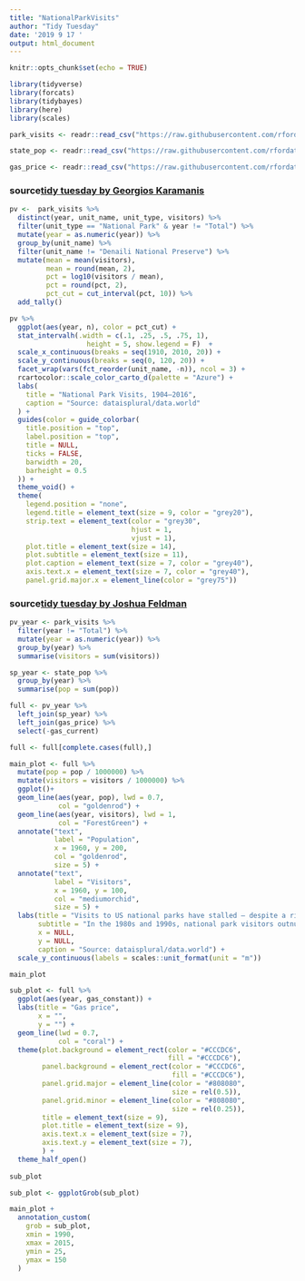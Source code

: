 ```yaml
---
title: "NationalParkVisits"
author: "Tidy Tuesday"
date: '2019 9 17 '
output: html_document
---
```


```r
knitr::opts_chunk$set(echo = TRUE)
```

```r
library(tidyverse)
library(forcats)
library(tidybayes)
library(here)
library(scales)
```

```r
park_visits <- readr::read_csv("https://raw.githubusercontent.com/rfordatascience/tidytuesday/master/data/2019/2019-09-17/national_parks.csv")

state_pop <- readr::read_csv("https://raw.githubusercontent.com/rfordatascience/tidytuesday/master/data/2019/2019-09-17/state_pop.csv")

gas_price <- readr::read_csv("https://raw.githubusercontent.com/rfordatascience/tidytuesday/master/data/2019/2019-09-17/gas_price.csv")
```
### source[tidy tuesday by Georgios Karamanis](https://github.com/gkaramanis/tidytuesday/tree/master/week-38)
```r
pv <-  park_visits %>% 
  distinct(year, unit_name, unit_type, visitors) %>% 
  filter(unit_type == "National Park" & year != "Total") %>% 
  mutate(year = as.numeric(year)) %>% 
  group_by(unit_name) %>% 
  filter(unit_name != "Denaili National Preserve") %>% 
  mutate(mean = mean(visitors),
         mean = round(mean, 2),
         pct = log10(visitors / mean),
         pct = round(pct, 2),
         pct_cut = cut_interval(pct, 10)) %>% 
  add_tally()

```


```r
pv %>% 
  ggplot(aes(year, n), color = pct_cut) +
  stat_intervalh(.width = c(.1, .25, .5, .75, 1), 
                   height = 5, show.legend = F)  +
  scale_x_continuous(breaks = seq(1910, 2010, 20)) +
  scale_y_continuous(breaks = seq(0, 120, 20)) +
  facet_wrap(vars(fct_reorder(unit_name, -n)), ncol = 3) +
  rcartocolor::scale_color_carto_d(palette = "Azure") +
  labs(
    title = "National Park Visits, 1904–2016",
    caption = "Source: dataisplural/data.world" 
  ) +
  guides(color = guide_colorbar(
    title.position = "top",
    label.position = "top",
    title = NULL,
    ticks = FALSE,
    barwidth = 20,
    barheight = 0.5
  )) +
  theme_void() +
  theme(
    legend.position = "none",
    legend.title = element_text(size = 9, color = "grey20"),
    strip.text = element_text(color = "grey30",
                              hjust = 1, 
                              vjust = 1),
    plot.title = element_text(size = 14),
    plot.subtitle = element_text(size = 11),
    plot.caption = element_text(size = 7, color = "grey40"),
    axis.text.x = element_text(size = 7, color = "grey40"),
    panel.grid.major.x = element_line(color = "grey75"))

```
### source[tidy tuesday by Joshua Feldman](https://github.com/joshua-feldman/tidy-tuesday/blob/master/2019-09-17-national-park-visits/script.R)
```r
pv_year <- park_visits %>% 
  filter(year != "Total") %>% 
  mutate(year = as.numeric(year)) %>% 
  group_by(year) %>% 
  summarise(visitors = sum(visitors))

sp_year <- state_pop %>% 
  group_by(year) %>% 
  summarise(pop = sum(pop))

full <- pv_year %>% 
  left_join(sp_year) %>% 
  left_join(gas_price) %>% 
  select(-gas_current)

full <- full[complete.cases(full),]

```


```r
main_plot <- full %>% 
  mutate(pop = pop / 1000000) %>% 
  mutate(visitors = visitors / 1000000) %>% 
  ggplot()+
  geom_line(aes(year, pop), lwd = 0.7,
            col = "goldenrod") +
  geom_line(aes(year, visitors), lwd = 1,
            col = "ForestGreen") +
  annotate("text",
           label = "Population",
           x = 1960, y = 200,
           col = "goldenrod",
           size = 5) +
  annotate("text",
           label = "Visitors",
           x = 1960, y = 100,
           col = "mediumorchid",
           size = 5) +
  labs(title = "Visits to US national parks have stalled – despite a rising population",
       subtitle = "In the 1980s and 1990s, national park visitors outnumbered the US population. However, increasing petrol prices\nhave deterred home travellers, as the number of visitors has levelled off.",
       x = NULL,
       y = NULL,
       caption = "Source: dataisplural/data.world") +
  scale_y_continuous(labels = scales::unit_format(unit = "m"))

main_plot
```

```r
sub_plot <- full %>% 
  ggplot(aes(year, gas_constant)) +
  labs(title = "Gas price",
       x = "",
       y = "") +
  geom_line(lwd = 0.7,
            col = "coral") +
  theme(plot.background = element_rect(color = "#CCCDC6", 
                                       fill = "#CCCDC6"),
        panel.background = element_rect(color = "#CCCDC6", 
                                        fill = "#CCCDC6"),
        panel.grid.major = element_line(color = "#808080", 
                                        size = rel(0.5)),
        panel.grid.minor = element_line(color = "#808080", 
                                        size = rel(0.25)),
        title = element_text(size = 9),
        plot.title = element_text(size = 9),
        axis.text.x = element_text(size = 7),
        axis.text.y = element_text(size = 7),
        ) +
  theme_half_open()
    
sub_plot
```
```r
sub_plot <- ggplotGrob(sub_plot)
```

```r
main_plot +
  annotation_custom(
    grob = sub_plot,
    xmin = 1990,
    xmax = 2015,
    ymin = 25,
    ymax = 150
  )
```

